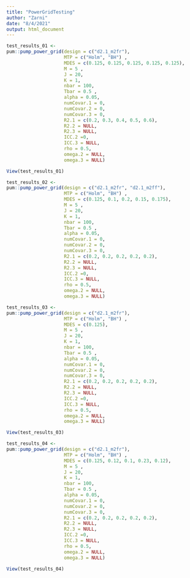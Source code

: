```yaml
---
title: "PowerGridTesting"
author: "Zarni"
date: "8/4/2021"
output: html_document
---
```


```r
test_results_01 <- 
pum::pump_power_grid(design = c("d2.1_m2fr"),
                     MTP = c("Holm", "BH") ,
                     MDES = c(0.125, 0.125, 0.125, 0.125, 0.125),
                     M = 5 ,
                     J = 20,
                     K = 1,
                     nbar = 100,
                     Tbar = 0.5 ,
                     alpha = 0.05,
                     numCovar.1 = 0,
                     numCovar.2 = 0,
                     numCovar.3 = 0,
                     R2.1 = c(0.2, 0.3, 0.4, 0.5, 0.6),
                     R2.2 = NULL,
                     R2.3 = NULL,
                     ICC.2 =0,
                     ICC.3 = NULL,
                     rho = 0.5,
                     omega.2 = NULL,
                     omega.3 = NULL)
```

```r
View(test_results_01)
```

```r
test_results_02 <- 
pum::pump_power_grid(design = c("d2.1_m2fr", "d2.1_m2ff"),
                     MTP = c("Holm", "BH") ,
                     MDES = c(0.125, 0.1, 0.2, 0.15, 0.175),
                     M = 5 ,
                     J = 20,
                     K = 1,
                     nbar = 100,
                     Tbar = 0.5 ,
                     alpha = 0.05,
                     numCovar.1 = 0,
                     numCovar.2 = 0,
                     numCovar.3 = 0,
                     R2.1 = c(0.2, 0.2, 0.2, 0.2, 0.2),
                     R2.2 = NULL,
                     R2.3 = NULL,
                     ICC.2 =0,
                     ICC.3 = NULL,
                     rho = 0.5,
                     omega.2 = NULL,
                     omega.3 = NULL)
```

```r
test_results_03 <- 
pum::pump_power_grid(design = c("d2.1_m2fr"),
                     MTP = c("Holm", "BH") ,
                     MDES = c(0.125),
                     M = 5 ,
                     J = 20,
                     K = 1,
                     nbar = 100,
                     Tbar = 0.5 ,
                     alpha = 0.05,
                     numCovar.1 = 0,
                     numCovar.2 = 0,
                     numCovar.3 = 0,
                     R2.1 = c(0.2, 0.2, 0.2, 0.2, 0.2),
                     R2.2 = NULL,
                     R2.3 = NULL,
                     ICC.2 =0,
                     ICC.3 = NULL,
                     rho = 0.5,
                     omega.2 = NULL,
                     omega.3 = NULL)
```

```r
View(test_results_03)
```

```r
test_results_04 <- 
pum::pump_power_grid(design = c("d2.1_m2fr"),
                     MTP = c("Holm", "BH") ,
                     MDES = c(0.125, 0.12, 0.1, 0.23, 0.12),
                     M = 5 ,
                     J = 20,
                     K = 1,
                     nbar = 100,
                     Tbar = 0.5 ,
                     alpha = 0.05,
                     numCovar.1 = 0,
                     numCovar.2 = 0,
                     numCovar.3 = 0,
                     R2.1 = c(0.2, 0.2, 0.2, 0.2, 0.2),
                     R2.2 = NULL,
                     R2.3 = NULL,
                     ICC.2 =0,
                     ICC.3 = NULL,
                     rho = 0.5,
                     omega.2 = NULL,
                     omega.3 = NULL)
```

```r
View(test_results_04)
```

